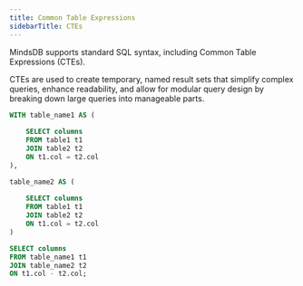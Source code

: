 ```yaml
---
title: Common Table Expressions
sidebarTitle: CTEs
---
```


MindsDB supports standard SQL syntax, including Common Table Expressions (CTEs).

CTEs are used to create temporary, named result sets that simplify complex queries, enhance readability, and allow for modular query design by breaking down large queries into manageable parts.

```sql
WITH table_name1 AS (
    
    SELECT columns
    FROM table1 t1
    JOIN table2 t2
    ON t1.col = t2.col
),

table_name2 AS (
    
    SELECT columns
    FROM table1 t1
    JOIN table2 t2
    ON t1.col = t2.col
)

SELECT columns
FROM table_name1 t1
JOIN table_name2 t2
ON t1.col - t2.col;
```
